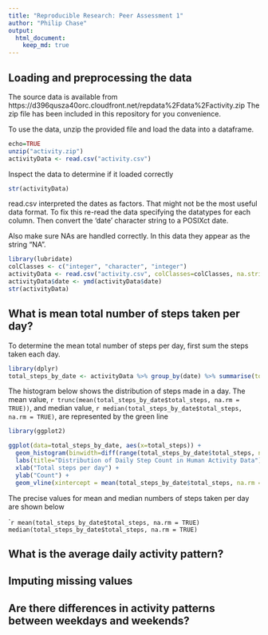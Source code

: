 ```yaml
---
title: "Reproducible Research: Peer Assessment 1"
author: "Philip Chase"
output: 
  html_document:
    keep_md: true
---
```



## Loading and preprocessing the data

The source data is available from https://d396qusza40orc.cloudfront.net/repdata%2Fdata%2Factivity.zip The zip file has been included in this repository for you convenience.

To use the data, unzip the provided file and load the data into a dataframe.

```r
echo=TRUE
unzip("activity.zip")
activityData <- read.csv("activity.csv")
```

Inspect the data to determine if it loaded correctly

```r
str(activityData)
```

read.csv interpreted the dates as factors.  That might not be the most useful data format.  To fix this re-read the data specifying the datatypes for each column.  Then convert the 'date' character string to a POSIXct date.

Also make sure NAs are handled correctly.  In this data they appear as the string "NA".

```r
library(lubridate)
colClasses <- c("integer", "character", "integer")
activityData <- read.csv("activity.csv", colClasses=colClasses, na.strings="NA")
activityData$date <- ymd(activityData$date)
str(activityData)
```

## What is mean total number of steps taken per day?

To determine the mean total number of steps per day, first sum the steps taken each day.  

```r
library(dplyr)
total_steps_by_date <- activityData %>% group_by(date) %>% summarise(total_steps=sum(steps))
```

The histogram below shows the distribution of steps made in a day.  The mean value, `r trunc(mean(total_steps_by_date$total_steps, na.rm = TRUE))`, and median value, `r median(total_steps_by_date$total_steps, na.rm = TRUE)`, are represented by the green line

```r
library(ggplot2)

ggplot(data=total_steps_by_date, aes(x=total_steps)) + 
  geom_histogram(binwidth=diff(range(total_steps_by_date$total_steps, na.rm = TRUE))/10, fill="grey") +
  labs(title="Distribution of Daily Step Count in Human Activity Data") +
  xlab("Total steps per day") +
  ylab("Count") +
  geom_vline(xintercept = mean(total_steps_by_date$total_steps, na.rm = TRUE), colour="green")   
```

The precise values for mean and median numbers of steps taken per day are shown below

````r
mean(total_steps_by_date$total_steps, na.rm = TRUE)
median(total_steps_by_date$total_steps, na.rm = TRUE)
```

## What is the average daily activity pattern?



## Imputing missing values



## Are there differences in activity patterns between weekdays and weekends?

